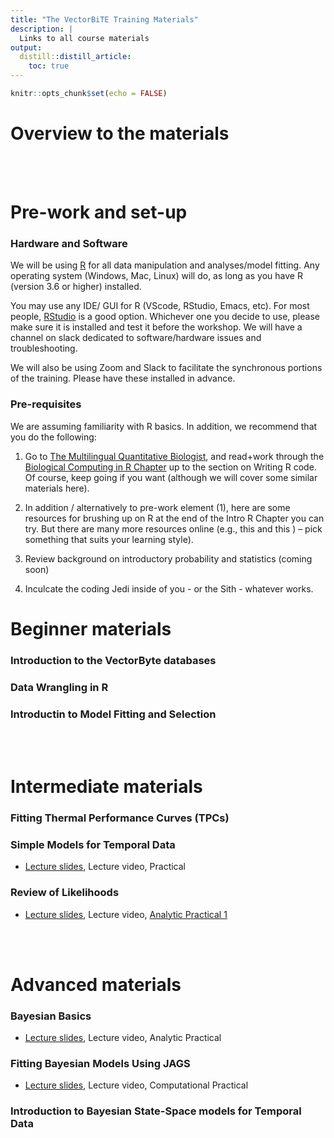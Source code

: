 ```yaml
---
title: "The VectorBiTE Training Materials"
description: |
  Links to all course materials
output: 
  distill::distill_article:
    toc: true 
---
```


```r
knitr::opts_chunk$set(echo = FALSE)
```


# Overview to the materials

<br>
<br>

# Pre-work and set-up

### Hardware and Software

We will be using [R](https://cran.r-project.org/) for all data manipulation and analyses/model fitting. Any operating system (Windows, Mac, Linux) will do, as long as you have R (version 3.6 or higher) installed.

You may use any IDE/ GUI for R (VScode, RStudio, Emacs, etc). For most people, [RStudio](https://www.rstudio.com/) is a good option. Whichever one you decide to use, please make sure it is installed and test it before the workshop. We will have a channel on slack dedicated to software/hardware issues and troubleshooting.

We will also be using Zoom and Slack to facilitate the synchronous portions of the training. Please have these installed in advance. 

### Pre-requisites

We are assuming familiarity with R basics. In addition, we recommend that you do the following:

1. Go to [The Multilingual Quantitative Biologist](https://mhasoba.github.io/TheMulQuaBio/intro.html), and read+work through the [Biological Computing in R Chapter](https://mhasoba.github.io/TheMulQuaBio/notebooks/07-R.html) up to the section on Writing R code. Of course, keep going if you want (although we will cover some similar materials here).

2. In addition / alternatively to pre-work element (1), here are some resources for brushing up on R at the end of the Intro R Chapter you can try. But there are many more resources online (e.g., this and this ) -- pick something that suits your learning style).

3. Review background on introductory probability and statistics (coming soon)

4. Inculcate the coding Jedi inside of you - or the Sith - whatever works.



# Beginner materials

### Introduction to the VectorByte databases

### Data Wrangling in R

### Introductin to Model Fitting and Selection


<br>
<br>

# Intermediate materials

### Fitting Thermal Performance Curves (TPCs)

### Simple Models for Temporal Data

- [Lecture slides](lectures/VB_TS.pdf),  Lecture video, Practical 


### Review of Likelihoods 

- [Lecture slides](lectures/VB_likelihood.pdf),  Lecture video, [Analytic Practical 1](activities/VB_likelihood_activity.html) 

<br>
<br>

# Advanced materials

### Bayesian Basics 

- [Lecture slides](lectures/VB_Bayes1.pdf),  Lecture video, Analytic Practical 


### Fitting Bayesian Models Using JAGS

- [Lecture slides](lectures/VB_Bayes2.pdf),  Lecture video, Computational Practical 


### Introduction to Bayesian State-Space models for Temporal Data


